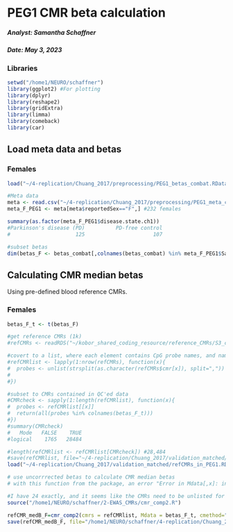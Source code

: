 PEG1 CMR beta calculation
===============================================================

##### Analyst: Samantha Schaffner
##### Date: May 3, 2023

### Libraries
```r
setwd("/home1/NEURO/schaffner")
library(ggplot2) #For plotting
library(dplyr)
library(reshape2)
library(gridExtra)
library(limma)
library(comeback)
library(car)
```

## Load meta data and betas

### Females
```r
load("~/4-replication/Chuang_2017/preprocessing/PEG1_betas_combat.RData")

#Meta data
meta <- read.csv("~/4-replication/Chuang_2017/preprocessing/PEG1_meta_celltypePCs.csv")
meta_F_PEG1 <- meta[meta$reportedSex=="F",] #232 females

summary(as.factor(meta_F_PEG1$disease.state.ch1))
#Parkinson's disease (PD)          PD-free control 
#                     125                      107 

#subset betas
dim(betas_F <- betas_combat[,colnames(betas_combat) %in% meta_F_PEG1$Sample_Name]) #424263    232
```

## Calculating CMR median betas

Using pre-defined blood reference CMRs. 

### Females
```r
betas_F_t <- t(betas_F)

#get reference CMRs (1k)
#refCMRs <- readRDS("~/kobor_shared_coding_resource/reference_CMRs/S3_cmr_Scor30_mxd1K.rds")

#covert to a list, where each element contains CpG probe names, and names correspond to chromosome
#refCMRlist <- lapply(1:nrow(refCMRs), function(x){
#  probes <- unlist(strsplit(as.character(refCMRs$cmr[x]), split=","))
#  
#})

#subset to CMRs contained in QC'ed data
#CMRcheck <- sapply(1:length(refCMRlist), function(x){
#  probes <- refCMRlist[[x]]
#  return(all(probes %in% colnames(betas_F_t)))
#})
#summary(CMRcheck)
#   Mode   FALSE    TRUE 
#logical    1765   28484 

#length(refCMRlist <- refCMRlist[CMRcheck]) #28,484
#save(refCMRlist, file="~/4-replication/Chuang_2017/validation_matched/refCMRs_in_PEG1.RData")
load("~/4-replication/Chuang_2017/validation_matched/refCMRs_in_PEG1.RData")

# use uncorrrected betas to calculate CMR median betas
# with this function from the package, an error "Error in Mdata[,x]: index type "list" is incorrect" occurs.  Looking at cmr_comp, line 22 specifies to unlist all the CMRs into one vector (as opposed to a list of lists containing CMRs per chromosome) only if there are fewer than 24 chromosomes. 

#I have 24 exactly, and it seems like the CMRs need to be unlisted for the next part of the function to work. I commented out this line and saved a new R script, "cmr_comp2.R," which I will try on my data.
source("/home1/NEURO/schaffner/2-EWAS_CMRs/cmr_comp2.R")

refCMR_medB_F=cmr_comp2(cmrs = refCMRlist, Mdata = betas_F_t, cmethod="median")
save(refCMR_medB_F, file="/home1/NEURO/schaffner/4-replication/Chuang_2017/PEG1_refCMR_medB_F_unmatched.RData")
```


